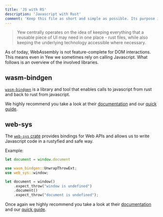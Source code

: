 ```yaml
---
title: 'JS with RS'
description: 'Javascript with Rust'
comment: 'Keep this file as short and simple as possible. Its purpose is to ease in the reader into components in Yew instead of providing proper API docs'
---
```



> Yew centrally operates on the idea of keeping everything that a reusable piece of
> UI may need in one place - rust files, while also keeping the underlying technology
> accessible where necessary.

As of today, WebAssembly is not feature-complete for DOM interactions. This means even in Yew we
sometimes rely on calling Javascript. What follows is an overview of the involved libraries.

## wasm-bindgen

[`wasm-bindgen`](https://github.com/rustwasm/wasm-bindgen) is a library and tool that enables calls to javascript from rust and back to rust from javascript.

We highly recommend you take a look at their [documentation](https://rustwasm.github.io/docs/wasm-bindgen/) and our [quick guide](./wasm-bindgen.mdx).

## web-sys

The [`web-sys` crate](https://crates.io/crates/web-sys) provides bindings for Web APIs and allows us to write Javascript code in a rustyfied and safe way.

Example:

<Tabs>
<TabItem value="JS" label="JS">

```js
let document = window.document
```

</TabItem>

<TabItem value="RS" label="RS">

```rust ,no_run
use wasm_bindgen::UnwrapThrowExt;
use web_sys::window;

let document = window()
    .expect_throw("window is undefined")
    .document()
    .expect_throw("document is undefined");
```

</TabItem>
</Tabs>

Once again we highly recommend you take a look at their [documentation](https://rustwasm.github.io/docs/wasm-bindgen/) and our [quick guide](./web-sys.mdx).
